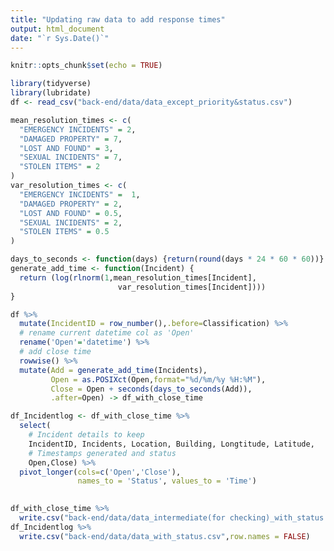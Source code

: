 ```yaml
---
title: "Updating raw data to add response times"
output: html_document
date: "`r Sys.Date()`"
---
```


```r
knitr::opts_chunk$set(echo = TRUE)
```

```r
library(tidyverse)
library(lubridate)
df <- read_csv("back-end/data/data_except_priority&status.csv")
```


```r
mean_resolution_times <- c(
  "EMERGENCY INCIDENTS" = 2,
  "DAMAGED PROPERTY" = 7,
  "LOST AND FOUND" = 3,
  "SEXUAL INCIDENTS" = 7,
  "STOLEN ITEMS" = 2
)
var_resolution_times <- c(
  "EMERGENCY INCIDENTS" =  1,
  "DAMAGED PROPERTY" = 2,
  "LOST AND FOUND" = 0.5,
  "SEXUAL INCIDENTS" = 2,
  "STOLEN ITEMS" = 0.5
)

days_to_seconds <- function(days) {return(round(days * 24 * 60 * 60))}
generate_add_time <- function(Incident) {
  return (log(rlnorm(1,mean_resolution_times[Incident],
                        var_resolution_times[Incident])))
}

df %>%
  mutate(IncidentID = row_number(),.before=Classification) %>% 
  # rename current datetime col as 'Open'
  rename('Open'='datetime') %>% 
  # add close time
  rowwise() %>% 
  mutate(Add = generate_add_time(Incidents),
         Open = as.POSIXct(Open,format="%d/%m/%y %H:%M"),
         Close = Open + seconds(days_to_seconds(Add)),
         .after=Open) -> df_with_close_time

df_Incidentlog <- df_with_close_time %>% 
  select( 
    # Incident details to keep
    IncidentID, Incidents, Location, Building, Longtitude, Latitude,
    # Timestamps generated and status
    Open,Close) %>% 
  pivot_longer(cols=c('Open','Close'),
               names_to = 'Status', values_to = 'Time')
  
```

```r
df_with_close_time %>% 
  write.csv("back-end/data/data_intermediate(for checking)_with_status.csv",row.names = FALSE)
df_Incidentlog %>% 
  write.csv("back-end/data/data_with_status.csv",row.names = FALSE)
```





